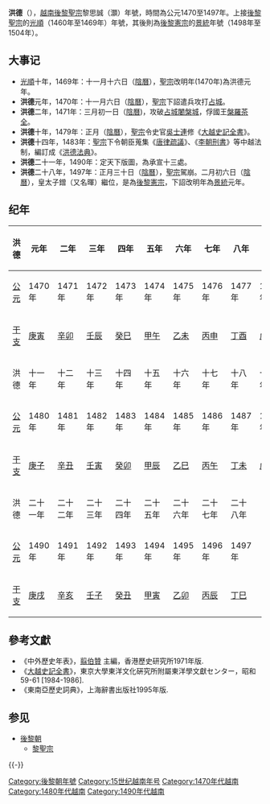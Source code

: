 {{Other uses|subject=越南的年号|other=中国同名的年号|洪德 (陳開)}}

{{Eranamebox
|年号 = 洪德
|起讫时间 = 1470年—1497年
|政权 = [[後黎朝|後黎朝]]
|帝王 = [[黎聖宗|黎聖宗]]黎思誠（灝）
|历时 = 28年
|timeline = <timeline>
ImageSize  = width:200 height:50
PlotArea   = width:180 height:30 left:10 bottom:20
TimeAxis   = orientation:horizontal
DateFormat = yyyy
Period     = from:1400 till:1800
AlignBars  = early
ScaleMajor = increment:50 start:1400
Colors =
  id:canvas value:rgb(1,1,0.85)
BackgroundColors = canvas:canvas
PlotData =
  width:15 color:black
  bar:era from:start till:end
  bar:era from:1428 till:1789 color:yellow
  bar:era from:1460 till:1497 color:red
  bar:era from:1470 till:1497 color:blue
</timeline>
|说明 = <span style="color: blue">洪德</span>在<span style="color: yellow">'''後黎朝'''</span>和<span style="color: red">[[後黎聖宗|後黎聖宗黎思誠]]</span>时期的位置。
}}

'''洪德'''（{{lang-vi|Hồng Đức}}），[[越南|越南]][[後黎聖宗|後黎聖宗]]黎思誠（灝）年號，時間為公元1470至1497年。上接[[後黎聖宗|後黎聖宗]]的[[光順|光順]]（1460年至1469年）年號，其後則為[[後黎憲宗|後黎憲宗]]的[[景統|景統]]年號（1498年至1504年）。

==大事记==
*[[光順|光順]]十年，1469年：十一月十六日（[[陰曆|陰曆]]），[[後黎聖宗|聖宗]]改明年(1470年)為洪德元年。
*'''洪德'''元年，1470年：十一月六日（[[陰曆|陰曆]]），[[後黎聖宗|聖宗]]下詔遣兵攻打[[占城|占城]]。
*'''洪德'''二年，1471年：三月初一日（[[陰曆|陰曆]])，攻破[[占城|占城]][[闍槃城|闍槃城]]，俘國王[[槃羅茶全|槃羅茶全]]。
*'''洪德'''十年，1479年：正月（[[陰曆|陰曆]]），[[後黎聖宗|聖宗]]令史官[[吳士連|吳士連]]修《[[大越史記全書|大越史記全書]]》。
*'''洪德'''十四年，1483年：[[黎聖宗|聖宗]]下令朝臣蒐集《[[唐律疏議|唐律疏議]]》、《[[李朝刑書|李朝刑書]]》等中越法制，編訂成《[[洪德法典|洪德法典]]》。
*'''洪德'''二十一年，1490年：定天下版圖，為承宣十三處。
*'''洪德'''二十八年，1497年：正月三十日（[[陰曆|陰曆]]），[[後黎聖宗|聖宗]]駕崩。二月初六日（[[陰曆|陰曆]]），皇太子鏳（又名暉）繼位，是為[[後黎憲宗|後黎憲宗]]，下詔改明年為[[景統|景統]]元年。

== 纪年 ==
{| class="wikitable" style="text-align:center;"
|-
!洪德!!元年!!二年!!三年!!四年!!五年!!六年!!七年!!八年!!九年!!十年
|-
|[[公元纪年|公元]]||1470年||1471年||1472年||1473年||1474年||1475年||1476年||1477年||1478年||1479年
|-
|[[干支纪年|干支]]||[[庚寅|庚寅]]||[[辛卯|辛卯]]||[[壬辰|壬辰]]||[[癸巳|癸巳]]||[[甲午|甲午]]||[[乙未|乙未]]||[[丙申|丙申]]||[[丁酉|丁酉]]||[[戊戌|戊戌]]||[[己亥|己亥]]
|-
!洪德!!十一年!!十二年!!十三年!!十四年!!十五年!!十六年!!十七年!!十八年!!十九年!!二十年
|-
|[[公元纪年|公元]]||1480年||1481年||1482年||1483年||1484年||1485年||1486年||1487年||1488年||1489年
|-
|[[干支纪年|干支]]||[[庚子|庚子]]||[[辛丑|辛丑]]||[[壬寅|壬寅]]||[[癸卯|癸卯]]||[[甲辰|甲辰]]||[[乙巳|乙巳]]||[[丙午|丙午]]||[[丁未|丁未]]||[[戊申|戊申]]||[[己酉|己酉]]
|-
!洪德!!二十一年!!二十二年!!二十三年!!二十四年!!二十五年!!二十六年!!二十七年!!二十八年||colspan="7" rowspan="3"|
|-
|[[公元纪年|公元]]||1490年||1491年||1492年||1493年||1494年||1495年||1496年||1497年
|-
|[[干支纪年|干支]]||[[庚戌|庚戌]]||[[辛亥|辛亥]]||[[壬子|壬子]]||[[癸丑|癸丑]]||[[甲寅|甲寅]]||[[乙卯|乙卯]]||[[丙辰|丙辰]]||[[丁巳|丁巳]]
|}

== 參考文獻 ==
{{Reflist}}
* 《中外歷史年表》，[[翦伯贊|翦伯贊]] 主編，香港歷史研究所1971年版.
* 《[[大越史記全書|大越史記全書]]》，東京大學東洋文化硏究所附屬東洋學文獻センター，昭和59-61 [1984-1986].
* 《東南亞歷史詞典》，上海辭書出版社1995年版.

== 参见 ==
{{Portal|汉字文化圈|越南|历史}}
* [[後黎朝|後黎朝]]
** [[黎聖宗|黎聖宗]]

{{-}}
{{年号|[[光順|光順]]|[[越南年号索引|後黎朝年号]]|[[景統|景統]]}}
{{越南年號}}

[[Category:後黎朝年號|Category:後黎朝年號]]
[[Category:15世纪越南年号|Category:15世纪越南年号]]
[[Category:1470年代越南|Category:1470年代越南]]
[[Category:1480年代越南|Category:1480年代越南]]
[[Category:1490年代越南|Category:1490年代越南]]